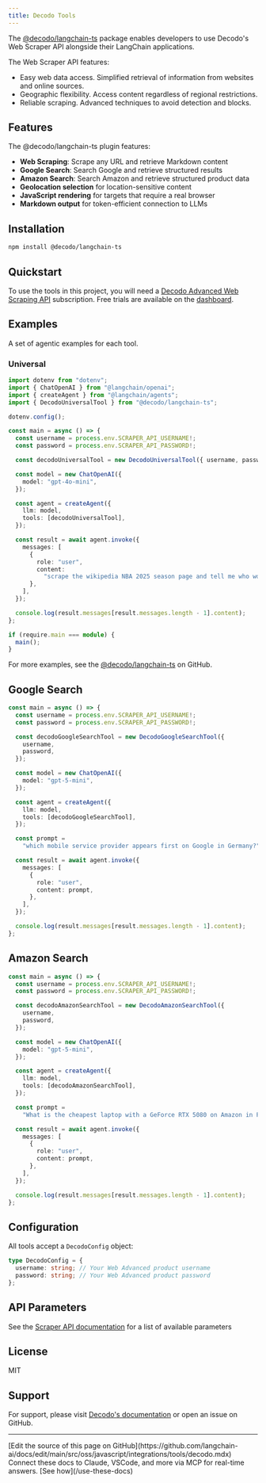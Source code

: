 ```yaml
---
title: Decodo Tools
---
```


The [@decodo/langchain-ts](https://www.npmjs.com/package/@decodo/langchain-ts) package enables developers to use Decodo's Web Scraper API alongside their LangChain applications.

The Web Scraper API features:

- Easy web data access. Simplified retrieval of information from websites and online sources.
- Geographic flexibility. Access content regardless of regional restrictions.
- Reliable scraping. Advanced techniques to avoid detection and blocks.

## Features

The @decodo/langchain-ts plugin features:

- **Web Scraping**: Scrape any URL and retrieve Markdown content
- **Google Search**: Search Google and retrieve structured results
- **Amazon Search**: Search Amazon and retrieve structured product data
- **Geolocation selection** for location-sensitive content
- **JavaScript rendering** for targets that require a real browser
- **Markdown output** for token-efficient connection to LLMs

## Installation

```bash
npm install @decodo/langchain-ts
```

## Quickstart

To use the tools in this project, you will need a [Decodo Advanced Web Scraping API](https://help.decodo.com/docs/web-scraping-api-core-and-advanced-plans) subscription. Free trials are available on the [dashboard](https://dashboard.decodo.com/).

## Examples

A set of agentic examples for each tool.

### Universal

```typescript
import dotenv from "dotenv";
import { ChatOpenAI } from "@langchain/openai";
import { createAgent } from "@langchain/agents";
import { DecodoUniversalTool } from "@decodo/langchain-ts";

dotenv.config();

const main = async () => {
  const username = process.env.SCRAPER_API_USERNAME!;
  const password = process.env.SCRAPER_API_PASSWORD!;

  const decodoUniversalTool = new DecodoUniversalTool({ username, password });

  const model = new ChatOpenAI({
    model: "gpt-4o-mini",
  });

  const agent = createAgent({
    llm: model,
    tools: [decodoUniversalTool],
  });

  const result = await agent.invoke({
    messages: [
      {
        role: "user",
        content:
          "scrape the wikipedia NBA 2025 season page and tell me who won in 2025?",
      },
    ],
  });

  console.log(result.messages[result.messages.length - 1].content);
};

if (require.main === module) {
  main();
}
```

For more examples, see the [@decodo/langchain-ts](https://github.com/Decodo/decodo-langchain-ts) on GitHub.

## Google Search

```typescript
const main = async () => {
  const username = process.env.SCRAPER_API_USERNAME!;
  const password = process.env.SCRAPER_API_PASSWORD!;

  const decodoGoogleSearchTool = new DecodoGoogleSearchTool({
    username,
    password,
  });

  const model = new ChatOpenAI({
    model: "gpt-5-mini",
  });

  const agent = createAgent({
    llm: model,
    tools: [decodoGoogleSearchTool],
  });

  const prompt =
    "which mobile service provider appears first on Google in Germany?";

  const result = await agent.invoke({
    messages: [
      {
        role: "user",
        content: prompt,
      },
    ],
  });

  console.log(result.messages[result.messages.length - 1].content);
};
```

## Amazon Search

```typescript
const main = async () => {
  const username = process.env.SCRAPER_API_USERNAME!;
  const password = process.env.SCRAPER_API_PASSWORD!;

  const decodoAmazonSearchTool = new DecodoAmazonSearchTool({
    username,
    password,
  });

  const model = new ChatOpenAI({
    model: "gpt-5-mini",
  });

  const agent = createAgent({
    llm: model,
    tools: [decodoAmazonSearchTool],
  });

  const prompt =
    "What is the cheapest laptop with a GeForce RTX 5080 on Amazon in France?";

  const result = await agent.invoke({
    messages: [
      {
        role: "user",
        content: prompt,
      },
    ],
  });

  console.log(result.messages[result.messages.length - 1].content);
};
```

## Configuration

All tools accept a `DecodoConfig` object:

```typescript
type DecodoConfig = {
  username: string; // Your Web Advanced product username
  password: string; // Your Web Advanced product password
};
```

## API Parameters

See the [Scraper API documentation](https://help.decodo.com/docs/web-scraping-api-parameters) for a list of available parameters

## License

MIT

## Support

For support, please visit [Decodo's documentation](https://help.decodo.com/) or open an issue on GitHub.

---

<Callout icon="pen-to-square" iconType="regular">
    [Edit the source of this page on GitHub](https://github.com/langchain-ai/docs/edit/main/src/oss/javascript/integrations/tools/decodo.mdx)
</Callout>
<Tip icon="terminal" iconType="regular">
    Connect these docs to Claude, VSCode, and more via MCP for    real-time answers. [See how](/use-these-docs)
</Tip>
